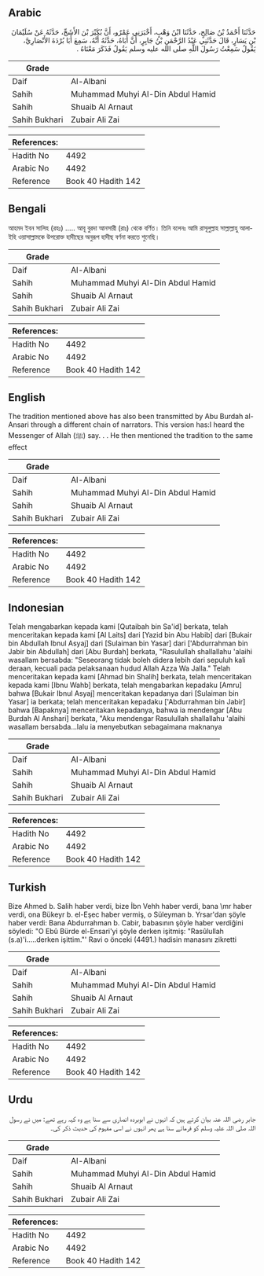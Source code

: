 ## Arabic


<div dir="rtl" lang="ar" style={{fontSize:'larger',backgroundColor:'#f8f9fa',padding:20}}>
حَدَّثَنَا أَحْمَدُ بْنُ صَالِحٍ، حَدَّثَنَا ابْنُ وَهْبٍ، أَخْبَرَنِي عَمْرٌو، أَنَّ بُكَيْرَ بْنَ الأَشَجِّ، حَدَّثَهُ عَنْ سُلَيْمَانَ بْنِ يَسَارٍ، قَالَ حَدَّثَنِي عَبْدُ الرَّحْمَنِ بْنُ جَابِرٍ، أَنَّ أَبَاهُ، حَدَّثَهُ أَنَّهُ، سَمِعَ أَبَا بُرْدَةَ الأَنْصَارِيَّ، يَقُولُ سَمِعْتُ رَسُولَ اللَّهِ صلى الله عليه وسلم يَقُولُ فَذَكَرَ مَعْنَاهُ ‏.‏
</div>
<div style={{backgroundColor:'#f8f9fa',padding:20, marginBottom: 10}}><table> <thead> <tr> <th>Grade</th> <th></th> </tr> </thead> <tbody> <tr><td>Daif</td><td>Al-Albani</td></tr><tr><td>Sahih</td><td>Muhammad Muhyi Al-Din Abdul Hamid</td></tr><tr><td>Sahih</td><td>Shuaib Al Arnaut</td></tr><tr><td>Sahih Bukhari</td><td>Zubair Ali Zai</td></tr></tbody></table><table> <thead> <tr> <th>References:</th> <th></th> </tr> </thead> <tbody><tr><td>Hadith No</td><td>4492</td></tr><tr><td>Arabic No</td><td>4492</td></tr><tr><td>Reference</td><td>Book 40 Hadith 142</td></tr></tbody></table></div>

## Bengali


<div dir="ltr" lang="bn" style={{fontSize:'larger',backgroundColor:'#f8f9fa',padding:20}}>
আহমদ ইবন সালিহ (রহঃ) ..... আবূ বুরদা আনসারী (রাঃ) থেকে বর্ণিত। তিনি বলেনঃ আমি রাসূলুল্লাহ সাল্লাল্লাহু আলাইহি ওয়াসাল্লামকে উপরোক্ত হাদীছের অনুরূপ হাদীছ বর্ণনা করতে শুনেছি।
</div>
<div style={{backgroundColor:'#f8f9fa',padding:20, marginBottom: 10}}><table> <thead> <tr> <th>Grade</th> <th></th> </tr> </thead> <tbody> <tr><td>Daif</td><td>Al-Albani</td></tr><tr><td>Sahih</td><td>Muhammad Muhyi Al-Din Abdul Hamid</td></tr><tr><td>Sahih</td><td>Shuaib Al Arnaut</td></tr><tr><td>Sahih Bukhari</td><td>Zubair Ali Zai</td></tr></tbody></table><table> <thead> <tr> <th>References:</th> <th></th> </tr> </thead> <tbody><tr><td>Hadith No</td><td>4492</td></tr><tr><td>Arabic No</td><td>4492</td></tr><tr><td>Reference</td><td>Book 40 Hadith 142</td></tr></tbody></table></div>

## English


<div dir="ltr" lang="en" style={{fontSize:'larger',backgroundColor:'#f8f9fa',padding:20}}>
The tradition mentioned above has also been transmitted by Abu Burdah al-Ansari through a different chain of narrators. This version has:I heard the Messenger of Allah (ﷺ) say. . . He then mentioned the tradition to the same effect
</div>
<div style={{backgroundColor:'#f8f9fa',padding:20, marginBottom: 10}}><table> <thead> <tr> <th>Grade</th> <th></th> </tr> </thead> <tbody> <tr><td>Daif</td><td>Al-Albani</td></tr><tr><td>Sahih</td><td>Muhammad Muhyi Al-Din Abdul Hamid</td></tr><tr><td>Sahih</td><td>Shuaib Al Arnaut</td></tr><tr><td>Sahih Bukhari</td><td>Zubair Ali Zai</td></tr></tbody></table><table> <thead> <tr> <th>References:</th> <th></th> </tr> </thead> <tbody><tr><td>Hadith No</td><td>4492</td></tr><tr><td>Arabic No</td><td>4492</td></tr><tr><td>Reference</td><td>Book 40 Hadith 142</td></tr></tbody></table></div>

## Indonesian


<div dir="ltr" lang="id" style={{fontSize:'larger',backgroundColor:'#f8f9fa',padding:20}}>
Telah mengabarkan kepada kami [Qutaibah bin Sa'id] berkata, telah menceritakan kepada kami [Al Laits] dari [Yazid bin Abu Habib] dari [Bukair bin Abdullah Ibnul Asyaj] dari [Sulaiman bin Yasar] dari ['Abdurrahman bin Jabir bin Abdullah] dari [Abu Burdah] berkata, "Rasulullah shallallahu 'alaihi wasallam bersabda: "Seseorang tidak boleh didera lebih dari sepuluh kali deraan, kecuali pada pelaksanaan hudud Allah Azza Wa Jalla." Telah menceritakan kepada kami [Ahmad bin Shalih] berkata, telah menceritakan kepada kami [Ibnu Wahb] berkata, telah mengabarkan kepadaku [Amru] bahwa [Bukair Ibnul Asyaj] menceritakan kepadanya dari [Sulaiman bin Yasar] ia berkata; telah menceritakan kepadaku ['Abdurrahman bin Jabir] bahwa [Bapaknya] menceritakan kepadanya, bahwa ia mendengar [Abu Burdah Al Anshari] berkata, "Aku mendengar Rasulullah shallallahu 'alaihi wasallam bersabda…lalu ia menyebutkan sebagaimana maknanya
</div>
<div style={{backgroundColor:'#f8f9fa',padding:20, marginBottom: 10}}><table> <thead> <tr> <th>Grade</th> <th></th> </tr> </thead> <tbody> <tr><td>Daif</td><td>Al-Albani</td></tr><tr><td>Sahih</td><td>Muhammad Muhyi Al-Din Abdul Hamid</td></tr><tr><td>Sahih</td><td>Shuaib Al Arnaut</td></tr><tr><td>Sahih Bukhari</td><td>Zubair Ali Zai</td></tr></tbody></table><table> <thead> <tr> <th>References:</th> <th></th> </tr> </thead> <tbody><tr><td>Hadith No</td><td>4492</td></tr><tr><td>Arabic No</td><td>4492</td></tr><tr><td>Reference</td><td>Book 40 Hadith 142</td></tr></tbody></table></div>

## Turkish


<div dir="ltr" lang="tr" style={{fontSize:'larger',backgroundColor:'#f8f9fa',padding:20}}>
Bize Ahmed b. Salih haber verdi, bize İbn Vehh haber verdi, bana \mr haber verdi, ona Bükeyr b. el-Eşec haber vermiş, o Süleyman b. Yrsar'dan şöyle haber verdi: Bana Abdurrahman b. Cabir, babasının şöyle haber verdiğini söyledi: "O Ebû Bürde el-Ensari'yi şöyle derken işitmiş: "Rasûlullah (s.a)'i.....derken işittim."' Ravi o önceki (4491.) hadisin manasını zikretti
</div>
<div style={{backgroundColor:'#f8f9fa',padding:20, marginBottom: 10}}><table> <thead> <tr> <th>Grade</th> <th></th> </tr> </thead> <tbody> <tr><td>Daif</td><td>Al-Albani</td></tr><tr><td>Sahih</td><td>Muhammad Muhyi Al-Din Abdul Hamid</td></tr><tr><td>Sahih</td><td>Shuaib Al Arnaut</td></tr><tr><td>Sahih Bukhari</td><td>Zubair Ali Zai</td></tr></tbody></table><table> <thead> <tr> <th>References:</th> <th></th> </tr> </thead> <tbody><tr><td>Hadith No</td><td>4492</td></tr><tr><td>Arabic No</td><td>4492</td></tr><tr><td>Reference</td><td>Book 40 Hadith 142</td></tr></tbody></table></div>

## Urdu


<div dir="rtl" lang="ur" style={{fontSize:'larger',backgroundColor:'#f8f9fa',padding:20}}>
جابر رضی اللہ عنہ بیان کرتے ہیں کہ انہوں نے ابوبردہ انصاری سے سنا ہے وہ کہہ رہے تھے: میں نے رسول اللہ صلی اللہ علیہ وسلم کو فرماتے سنا ہے پھر انہوں نے اسی مفہوم کی حدیث ذکر کی۔
</div>
<div style={{backgroundColor:'#f8f9fa',padding:20, marginBottom: 10}}><table> <thead> <tr> <th>Grade</th> <th></th> </tr> </thead> <tbody> <tr><td>Daif</td><td>Al-Albani</td></tr><tr><td>Sahih</td><td>Muhammad Muhyi Al-Din Abdul Hamid</td></tr><tr><td>Sahih</td><td>Shuaib Al Arnaut</td></tr><tr><td>Sahih Bukhari</td><td>Zubair Ali Zai</td></tr></tbody></table><table> <thead> <tr> <th>References:</th> <th></th> </tr> </thead> <tbody><tr><td>Hadith No</td><td>4492</td></tr><tr><td>Arabic No</td><td>4492</td></tr><tr><td>Reference</td><td>Book 40 Hadith 142</td></tr></tbody></table></div>